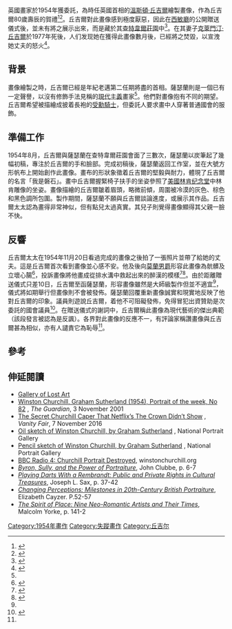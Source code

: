 英國畫家{{le|格雷厄姆·薩瑟蘭|Graham Sutherland}}於1954年獲委託，為時任英國首相的[[溫斯頓·丘吉爾|溫斯頓·丘吉爾]]繪製畫像，作為丘吉爾80歲壽辰的賀禮<ref name="LostArt">{{cite web|title=An Introduction to Graham Sutherland's Portrait of Sir Winston Churchill|url=http://galleryoflostart.com/blog/artist/graham-sutherland/portrait-of-sir-winston-churchill/|archive-url=https://web.archive.org/web/20120720013509/http://galleryoflostart.com/blog/artist/graham-sutherland/portrait-of-sir-winston-churchill/|archive-date=20 July 2012|work=galleryoflostart.com}}</ref><ref>{{cite news|title=1954: Winston Churchill turns 80|work=On This Day, 30 November 1954|publisher=BBC|url=http://news.bbc.co.uk/onthisday/hi/dates/stories/november/30/newsid_3280000/3280401.stm|accessdate=2021-01-11|archive-date=2020-11-01|archive-url=https://web.archive.org/web/20201101183254/http://news.bbc.co.uk/onthisday/hi/dates/stories/november/30/newsid_3280000/3280401.stm|dead-url=no}}</ref>。丘吉爾對此畫像感到極度厭惡，因此在[[西敏宮#西敏廳|西敏廳]]的公開贈送儀式後，並未有將之展示出來，而是藏於其[[查特韋爾莊園|查特韋爾莊園]]中<ref name="#1">{{cite book |title = The People's Almanac Book of Lists |editor1-first = David |editor1-last = Wallechinsky |editor2-first = Irving |editor2-last = Wallace |editor3-first = Amy |editor3-last = Wallace |year = 1984 |page = 190 |chapter = 10 people who hated portraits of themselves |first = Roy W. |last = Sorrels |isbn = 0-552-12371-4 }}</ref>。在其妻子[[克萊門汀·丘吉爾|克萊門汀·丘吉爾]]於1977年死後，人们发现她在獲得此畫像數月後，已經將之焚毀，以宣洩她丈夫的怒火<ref name="tele">{{cite news |url = https://www.telegraph.co.uk/news/winston-churchill/11730850/Secret-of-Winston-Churchills-unpopular-Sutherland-portrait-revealed.html |title = Secret of Winston Churchill's unpopular Sutherland portrait revealed |date = 10 July 2015 |work = The Telegraph |location = London |accessdate = 2021-01-11 |archive-date = 2017-07-31 |archive-url = https://web.archive.org/web/20170731185510/http://www.telegraph.co.uk/news/winston-churchill/11730850/Secret-of-Winston-Churchills-unpopular-Sutherland-portrait-revealed.html |dead-url = no }}</ref>。

== 背景 ==
畫像繪製之時，丘吉爾已經是年紀老邁第二任期將盡的首相。薩瑟蘭則是一個已有一定聲譽，以沒有修飾手法見稱的[[現代主義|現代主義]]畫家<ref name="LostArt"/>。他們對畫像抱有不同的期望。丘吉爾希望被描繪成披着長袍的[[嘉德勋章|受勳騎士]]，但委託人要求畫中人穿著普通國會的服飾。

== 準備工作 ==
1954年8月，丘吉爾與薩瑟蘭在查特韋爾莊園會面了三數次，薩瑟蘭以炭筆起了幾幅初稿，專注於丘吉爾的手和臉部。完成初稿後，薩瑟蘭返回工作室，並在大號方形帆布上開始創作此畫像。畫布的形狀象徵着丘吉爾的堅毅與耐力，體現了丘吉爾的名言「我是磐石」。畫中丘吉爾握緊椅子扶手的坐姿參照了[[美國|美國]][[林肯纪念堂|林肯纪念堂]]中林肯雕像的坐姿。畫像描繪的丘吉爾皺着眉頭，略微前傾，周圍被冷漠的灰色、棕色和黑色調所包圍。製作期間，薩瑟蘭不願與丘吉爾談論進度，或展示其作品。丘吉爾太太認為畫得非常神似，但有點兒太過真實。其兒子{{le|倫道夫·丘吉爾|Randolph Churchill|倫道夫}}則覺得畫像顯得其父親一臉不快。

== 反響 ==
丘吉爾太太在1954年11月20日看過完成的畫像之後拍了一張照片並帶了給她的丈夫。這是丘吉爾首次看到畫像並心感不安。他及後向[[查爾斯·威爾遜，第一代莫蘭男爵|莫蘭男爵]]形容此畫像為骯髒及立壞心腸<ref name="Pearson">{{cite book |last1=Pearson |first1=John |title=The private lives of Winston Churchill |date=2012 |publisher=Bloomsbury Reader |location=London |isbn=9781448208074 |url=https://books.google.com/books?id=LOyIFMhshAQC&pg=PT338 |access-date=27 June 2018}}</ref>，投訴畫像將他畫成從排水溝中救起出來的醉漢的模樣<ref name="Distillations">{{cite journal|last1=Meyer|first1=Michal|title=Sketch of a Scientist|url=https://www.sciencehistory.org/distillations/magazine/sketch-of-a-scientist|journal=Distillations|publisher=[[Science_History_Institute|Science History Institute]]|date=2018|volume=4|issue=1|pages=10–11|access-date=27 June 2018|archive-date=2021-04-14|archive-url=https://web.archive.org/web/20210414230654/https://www.sciencehistory.org/distillations/magazine/sketch-of-a-scientist|dead-url=no}}</ref><ref name="Lacey">{{cite book |last1=Lacey |first1=Robert |title=The Crown: The Official Companion, Volume 1 Elizabeth II, Winston Churchill, and the Making of a Young Queen (1947-1955) |date=17 October 2017 |publisher=Crown Archetype |isbn=9781524762285|volume=1 }}</ref>。由於距離贈送儀式只差10日，丘吉爾至函薩瑟蘭，形容畫像雖然是大師級製作但並不適宜<ref name="Distillations"/>，儀式將如期舉行但畫像則不會被發佈。薩瑟蘭回覆重新畫像誠實和現實地反映了他對丘吉爾的印象。{{le|查爾斯·道蒂|Charles Doughty (politician)}}議員則遊說丘吉爾，着他不可阻礙發佈，免得冒犯出資贊助是次委託的國會議員<ref name="Black">{{cite book |last1=Black |first1=Jonathan |title=Winston Churchill in British Art, 1900 to the Present Day: The Titan With |pages=154–170 |date=23 March 2017 |publisher=Bloomsbury Publishing |isbn=9781472592415 |url=https://books.google.com/books?id=GJBHDgAAQBAJ&pg=PA154 |access-date=27 June 2018 |archive-date=2020-12-19 |archive-url=https://web.archive.org/web/20201219131340/https://books.google.com/books?id=GJBHDgAAQBAJ&pg=PA154 |dead-url=no }}</ref>。在贈送儀式的謝詞中，丘吉爾稱此畫像為現代藝術的傑出典範（該段發言被認為是反諷）。各界對此畫像的反應不一，有評論家稱讚畫像與丘吉爾甚為相似，亦有人譴責它為恥辱<ref name="#1"/>。

== 參考 ==
{{reflist}}

== 伸延閱讀 ==
* [http://galleryoflostart.com/#/16,0/essay Gallery of Lost Art] {{Wayback|url=http://galleryoflostart.com/#/16,0/essay |date=20130511162849 }}
* [https://www.theguardian.com/culture/2001/nov/03/art Winston Churchill, Graham Sutherland (1954), Portrait of the week, No 82] {{Wayback|url=https://www.theguardian.com/culture/2001/nov/03/art |date=20200801061453 }}, ''The Guardian'', 3 November 2001
* [http://www.vanityfair.com/hollywood/2016/11/winston-churchill-portrait-ugly-sutherland-detroyed-fire-the-crown-painting-hated The Secret Churchill Caper That Netflix’s The Crown Didn’t Show] {{Wayback|url=http://www.vanityfair.com/hollywood/2016/11/winston-churchill-portrait-ugly-sutherland-detroyed-fire-the-crown-painting-hated |date=20201125024303 }}, ''Vanity Fair'', 7 November 2016
* [http://www.npg.org.uk/collections/search/portrait/mw07208/Winston-Churchill?LinkID=mp00879&role=sit&rNo=12 Oil sketch of Winston Churchill, by Graham Sutherland] {{Wayback|url=http://www.npg.org.uk/collections/search/portrait/mw07208/Winston-Churchill?LinkID=mp00879&role=sit&rNo=12 |date=20170929140219 }}, National Portrait Gallery
* [http://www.npg.org.uk/collections/search/portrait/mw08124/Winston-Churchill?LinkID=mp04381&role=art&rNo=13 Pencil sketch of Winston Churchill, by Graham Sutherland] {{Wayback|url=http://www.npg.org.uk/collections/search/portrait/mw08124/Winston-Churchill?LinkID=mp04381&role=art&rNo=13 |date=20170929135644 }}, National Portrait Gallery
* [https://web.archive.org/web/20100128133744/http://www.winstonchurchill.org/learn/in-the-media/churchill-in-the-news/815-bbc-radio-4-churchill-portrait-destroyed BBC Radio 4: Churchill Portrait Destroyed], winstonchurchill.org
* [https://books.google.com/books?id=a6PE2WKr0EoC&pg=PA6 ''Byron, Sully, and the Power of Portraiture''], John Clubbe, p. 6-7
* [https://books.google.com/books?id=Kdl6XH8wyJMC&pg=PA37 ''Playing Darts With a Rembrandt: Public and Private Rights in Cultural Treasures''], Joseph L. Sax, p. 37-42
* [https://books.google.com/books?id=Sm8ieHe7IAMC&pg=PA52 ''Changing Perceptions: Milestones in 20th-Century British Portraiture''], Elizabeth Cayzer. P.52-57
* [https://books.google.com/books?id=R27GYoKajd0C&pg=PA141 ''The Spirit of Place: Nine Neo-Romantic Artists and Their Times''], Malcolm Yorke, p. 141-2

{{溫斯頓·邱吉爾}}

[[Category:1954年畫作|Category:1954年畫作]]
[[Category:失蹤畫作|Category:失蹤畫作]]
[[Category:丘吉尔|Category:丘吉尔]]
